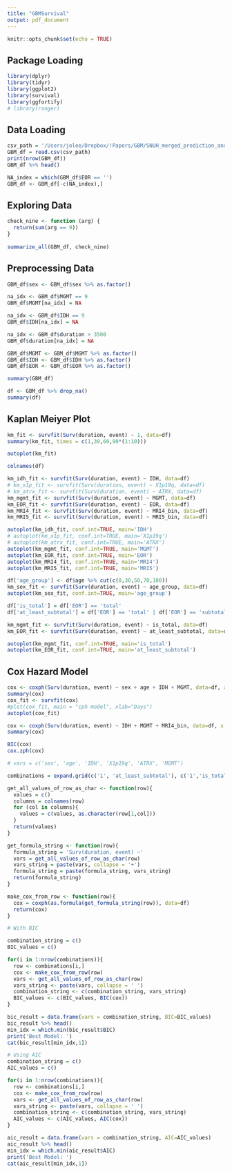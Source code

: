 ```yaml
---
title: "GBMSurvival"
output: pdf_document
---
```


```r
knitr::opts_chunk$set(echo = TRUE)
```

## Package Loading
```r
library(dplyr)
library(tidyr)
library(ggplot2)
library(survival)
library(ggfortify)
# library(ranger)
```

## Data Loading

```r
csv_path = '/Users/jolee/Dropbox/!Papers/GBM/SNUH_merged_prediction_and_label_selected_with_EOR.csv'
GBM_df = read.csv(csv_path)
print(nrow(GBM_df))
GBM_df %>% head()

NA_index = which(GBM_df$EOR == '')
GBM_df <- GBM_df[-c(NA_index),]
```

## Exploring Data
```r
check_nine <- function (arg) {
  return(sum(arg == 9))
}
  
summarize_all(GBM_df, check_nine)
```

## Preprocessing Data
```r
GBM_df$sex <- GBM_df$sex %>% as.factor()

na_idx <- GBM_df$MGMT == 9 
GBM_df$MGMT[na_idx] = NA

na_idx <- GBM_df$IDH == 9 
GBM_df$IDH[na_idx] = NA

na_idx <- GBM_df$duration > 3500
GBM_df$duration[na_idx] = NA

GBM_df$MGMT <- GBM_df$MGMT %>% as.factor()
GBM_df$IDH <- GBM_df$IDH %>% as.factor()
GBM_df$EOR <- GBM_df$EOR %>% as.factor()

summary(GBM_df)
```

```r
df <- GBM_df %>% drop_na()
summary(df)
```

## Kaplan Meiyer Plot
```r
km_fit <- survfit(Surv(duration, event) ~ 1, data=df)
summary(km_fit, times = c(1,30,60,90*(1:10)))
```

```r
autoplot(km_fit)
```
```r
colnames(df)
```

```r
km_idh_fit <- survfit(Surv(duration, event) ~ IDH, data=df)
# km_x1p_fit <- survfit(Surv(duration, event) ~ X1p19q, data=df)
# km_atrx_fit <- survfit(Surv(duration, event) ~ ATRX, data=df)
km_mgmt_fit <- survfit(Surv(duration, event) ~ MGMT, data=df)
km_EOR_fit <- survfit(Surv(duration, event) ~ EOR, data=df)
km_MRI4_fit <- survfit(Surv(duration, event) ~ MRI4_bin, data=df)
km_MRI5_fit <- survfit(Surv(duration, event) ~ MRI5_bin, data=df)

autoplot(km_idh_fit, conf.int=TRUE, main='IDH')
# autoplot(km_x1p_fit, conf.int=TRUE, main='X1p19q')
# autoplot(km_atrx_fit, conf.int=TRUE, main='ATRX')
autoplot(km_mgmt_fit, conf.int=TRUE, main='MGMT')
autoplot(km_EOR_fit, conf.int=TRUE, main='EOR')
autoplot(km_MRI4_fit, conf.int=TRUE, main='MRI4')
autoplot(km_MRI5_fit, conf.int=TRUE, main='MRI5')
```

```r
df['age_group'] <- df$age %>% cut(c(0,30,50,70,100))
km_sex_fit <- survfit(Surv(duration, event) ~ age_group, data=df)
autoplot(km_sex_fit, conf.int=TRUE, main='age_group')
```

```r
df['is_total'] = df['EOR'] == 'total'
df['at_least_subtotal'] = df['EOR'] == 'total' | df['EOR'] == 'subtotal'

km_mgmt_fit <- survfit(Surv(duration, event) ~ is_total, data=df)
km_EOR_fit <- survfit(Surv(duration, event) ~ at_least_subtotal, data=df)

autoplot(km_mgmt_fit, conf.int=TRUE, main='is_total')
autoplot(km_EOR_fit, conf.int=TRUE, main='at_least_subtotal')
```

## Cox Hazard Model

```r
cox <- coxph(Surv(duration, event) ~ sex + age + IDH + MGMT, data=df, x = TRUE)
summary(cox)
cox_fit <- survfit(cox)
#plot(cox_fit, main = "cph model", xlab="Days")
autoplot(cox_fit)
```
```r
cox <- coxph(Surv(duration, event) ~ IDH + MGMT + MRI4_bin, data=df, x = TRUE)
summary(cox)
```
```r
BIC(cox)
cox.zph(cox)
```



```r
# vars = c('sex', 'age', 'IDH', 'X1p19q', 'ATRX', 'MGMT')

combinations = expand.grid(c('1', 'at_least_subtotal'), c('1','is_total'),c('1', 'age'),c('1', 'IDH'),c('1', 'MGMT'),c('1', 'EOR'),c('1','MRI4'))

get_all_values_of_row_as_char <- function(row){
  values = c()
  columns = colnames(row)
  for (col in columns){
    values = c(values, as.character(row[1,col]))
  }
  return(values)
}

get_formula_string <- function(row){
  formula_string = 'Surv(duration, event) ~'
  vars = get_all_values_of_row_as_char(row)
  vars_string = paste(vars, collapse = '+')
  formula_string = paste(formula_string, vars_string)
  return(formula_string)
}

make_cox_from_row <- function(row){
  cox = coxph(as.formula(get_formula_string(row)), data=df)
  return(cox)
}

# With BIC

combination_string = c()
BIC_values = c()

for(i in 1:nrow(combinations)){
  row <- combinations[i,]
  cox <- make_cox_from_row(row)
  vars <- get_all_values_of_row_as_char(row)
  vars_string <- paste(vars, collapse = ' ')
  combination_string <- c(combination_string, vars_string)
  BIC_values <- c(BIC_values, BIC(cox))
}

bic_result = data.frame(vars = combination_string, BIC=BIC_values)
bic_result %>% head()
min_idx = which.min(bic_result$BIC)
print('Best Model: ')
cat(bic_result[min_idx,1])
```
```r
# Using AIC 
combination_string = c()
AIC_values = c()

for(i in 1:nrow(combinations)){
  row <- combinations[i,]
  cox <- make_cox_from_row(row)
  vars <- get_all_values_of_row_as_char(row)
  vars_string <- paste(vars, collapse = ' ')
  combination_string <- c(combination_string, vars_string)
  AIC_values <- c(AIC_values, AIC(cox))
}

aic_result = data.frame(vars = combination_string, AIC=AIC_values)
aic_result %>% head()
min_idx = which.min(aic_result$AIC)
print('Best Model: ')
cat(aic_result[min_idx,1])
```


